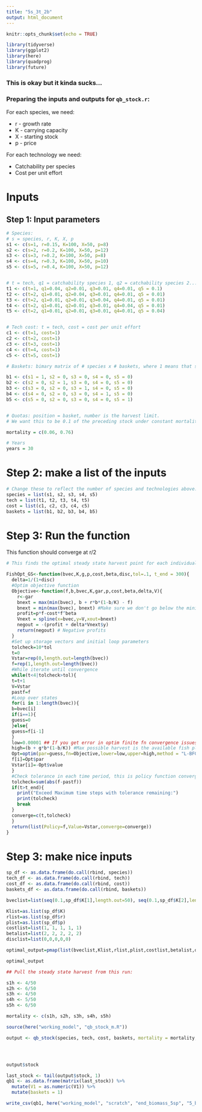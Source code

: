 ```yaml
---
title: "5s_3t_2b"
output: html_document
---
```


```r
knitr::opts_chunk$set(echo = TRUE)

library(tidyverse)
library(ggplot2)
library(here)
library(quadprog)
library(future)
```
### This is okay but it kinda sucks...



### Preparing the inputs and outputs for `qb_stock.r`:

For each species, we need:

* r - growth rate
* K - carrying capacity
* X - starting stock
* p - price

For each technology we need:

* Catchability per species
* Cost per unit effort

# Inputs

## Step 1: Input parameters
```r
# Species:
# s = species, r, K, X, p
s1 <- c(s=1, r=0.15, K=100, X=50, p=8) 
s2 <- c(s=2, r=0.2, K=100, X=50, p=12)
s3 <- c(s=3, r=0.2, K=100, X=50, p=8)
s4 <- c(s=4, r=0.3, K=100, X=50, p=10)
s5 <- c(s=5, r=0.4, K=100, X=50, p=12)


# t = tech, q1 = catchability species 1, q2 = catchability species 2...
t1 <- c(t=1, q1=0.04, q2=0.01, q3=0.01, q4=0.01, q5 = 0.1)
t2 <- c(t=2, q1=0.01, q2=0.04, q3=0.01, q4=0.01, q5 = 0.01)
t3 <- c(t=2, q1=0.01, q2=0.01, q3=0.04, q4=0.01, q5 = 0.01)
t4 <- c(t=2, q1=0.01, q2=0.01, q3=0.01, q4=0.04, q5 = 0.01)
t5 <- c(t=2, q1=0.01, q2=0.01, q3=0.01, q4=0.01, q5 = 0.04)


# Tech cost: t = tech, cost = cost per unit effort
c1 <- c(t=1, cost=1)
c2 <- c(t=2, cost=1)
c3 <- c(t=3, cost=1)
c4 <- c(t=4, cost=1)
c5 <- c(t=5, cost=1)

# Baskets: bimary matrix of # species x # baskets, where 1 means that species is in that basket

b1 <- c(s1 = 1, s2 = 0, s3 = 0, s4 = 0, s5 = 0)
b2 <- c(s2 = 0, s2 = 1, s3 = 0, s4 = 0, s5 = 0)
b3 <- c(s3 = 0, s2 = 0, s3 = 1, s4 = 0, s5 = 0)
b4 <- c(s4 = 0, s2 = 0, s3 = 0, s4 = 1, s5 = 0)
b5 <- c(s5 = 0, s2 = 0, s3 = 0, s4 = 0, s5 = 1)


# Quotas: position = basket, number is the harvest limit.
# We want this to be 0.1 of the preceding stock under constant mortality, so this will have to change to just input constant m.

mortality = c(0.06, 0.76)

# Years
years = 30
```

# Step 2: make a list of the inputs
```r
# Change these to reflect the number of species and technologies above:
species = list(s1, s2, s3, s4, s5)
tech = list(t1, t2, t3, t4, t5)
cost = list(c1, c2, c3, c4, c5)
baskets = list(b1, b2, b3, b4, b5)

```

# Step 3: Run the function


This function should converge at r/2


```r

# This finds the optimal steady state harvest point for each individual species, YAAR?

FishOpt_GS<-function(bvec,K,g,p,cost,beta,disc,tol=.1, t_end = 300){
  delta=1/(1+disc)
  #Optim objective function
  Objective<-function(f,b,bvec,K,gar,p,cost,beta,delta,V){
    r<-gar
    bnext = max(min(bvec), b + r*b*(1-b/K) - f)
    bnext = min(max(bvec), bnext) #Make sure we don't go below the minimum biomass
    profit=p*f-cost*f^beta
    Vnext = spline(x=bvec,y=V,xout=bnext)
    negout = -(profit + delta*Vnext$y)
    return(negout) # Negative profits
  }
  #Set up storage vectors and initial loop parameters
  tolcheck=10*tol
  t=0
  Vstar=rep(0,length.out=length(bvec))
  f=rep(1,length.out=length(bvec))
  #While iterate until convergence
  while(t<4|tolcheck>tol){
  t=t+1
  V=Vstar
  pastf=f
  #Loop over states
  for(i in 1:length(bvec)){
  b=bvec[i]
  if(i==1){
  guess=0
  }else{
  guess=f[i-1]
  }
  low=0.00001 ## If you get error in optim finite fn convergence issues, changes this to something positive but REALLY small 0.00001
  high=(b + g*b*(1-b/K)) #Max possible harvest is the available fish plus the growth
  Opt=optim(par=guess,fn=Objective,lower=low,upper=high,method = "L-BFGS-B",b=b,bvec=bvec,gar=g,cost=cost,K=K,p=p,V=V,beta=beta,delta=delta)
  f[i]=Opt$par
  Vstar[i]=-Opt$value
  }
  #Check tolerance in each time period, this is policy function convergence, no check for value function convergence
  tolcheck=sum(abs(f-pastf))
  if(t>t_end){
    print("Exceed Maximum time steps with tolerance remaining:")
    print(tolcheck)
    break
  }
  converge=c(t,tolcheck)
  }
  return(list(Policy=f,Value=Vstar,converge=converge))
}
```


# Step 3: make nice inputs

```r
sp_df <- as.data.frame(do.call(rbind, species))
tech_df <- as.data.frame(do.call(rbind, tech))
cost_df <- as.data.frame(do.call(rbind, cost))
baskets_df <- as.data.frame(do.call(rbind, baskets))
```


```r
bveclist=list(seq(0.1,sp_df$K[1],length.out=50), seq(0.1,sp_df$K[2],length.out=50), seq(0.1, sp_df$K[3], length.out = 50), seq(0.1,sp_df$K[4],length.out=50), seq(0.1,sp_df$K[5],length.out=50))

Klist=as.list(sp_df$K)
rlist=as.list(sp_df$r)
plist=as.list(sp_df$p)
costlist=list(1, 1, 1, 1, 1)  
betalist=list(2, 2, 2, 2, 2)
disclist=list(0,0,0,0,0)

optimal_output=pmap(list(bveclist,Klist,rlist,plist,costlist,betalist,disclist),FishOpt_GS)

optimal_output

## Pull the steady state harvest from this run:

s1h <- 4/50
s2h <- 6/50
s3h <- 4/50
s4h <- 5/50
s5h <- 6/50

mortality <- c(s1h, s2h, s3h, s4h, s5h)
```

```r
source(here("working_model", "qb_stock_m.R"))

output <- qb_stock(species, tech, cost, baskets, mortality = mortality, years)




output$stock

last_stock <- tail(output$stock, 1)
qb1 <- as.data.frame(matrix(last_stock)) %>% 
  mutate(V1 = as.numeric(V1)) %>% 
  mutate(baskets = 1)

write_csv(qb1, here("working_model", "scratch", "end_biomass_5sp", "5_basket.csv"))
```



